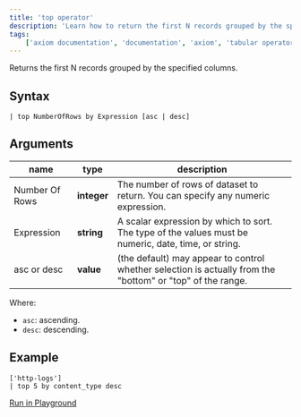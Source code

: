 ```yaml
---
title: 'top operator'
description: 'Learn how to return the first N records grouped by the specified columns from your query.'
tags:
    ['axiom documentation', 'documentation', 'axiom', 'tabular operators', 'top operator']
---
```


Returns the first N records grouped by the specified columns.

## Syntax

```kusto
| top NumberOfRows by Expression [asc | desc]
```

## Arguments

| **name**     | **type**  | **description**                                                                                            |
| ------------ | --------- | ---------------------------------------------------------------------------------------------------------- |
| Number Of Rows | **integer** | The number of rows of dataset to return. You can specify any numeric expression.                           |
| Expression   | **string**  | A scalar expression by which to sort. The type of the values must be numeric, date, time, or string.        |
| asc or desc  | **value**   | (the default) may appear to control whether selection is actually from the "bottom" or "top" of the range. |

Where:

- `asc`: ascending.
- `desc`: descending.

## Example

```kusto
['http-logs']
| top 5 by content_type desc
```

[Run in Playground](https://play.axiom.co/axiom-play-qf1k/explorer?initForm=%7B%22apl%22%3A%22%5B%27sample-http-logs%27%5D%20%7C%20top%205%20by%20content_type%20desc%22%2C%22queryOptions%22%3A%7B%22quickRange%22%3A%2230d%22%7D%7D)